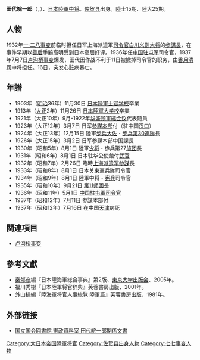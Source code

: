 {{多個問題|
{{expert|time=2014-01-17T07:51:59+00:00}}
{{unreferenced|time=2014-01-17T07:51:59+00:00}}
}}
{{Infobox military person
|name =田代皖一郎
|born =1881年10月1日
|died ={{death date and age|1937|7|16|1881|10|1}}
|image =Tashiro Kanichiro.jpg 
|caption =田代皖一郎
|nickname = 
|placeofbirth = {{JPN}}[[佐賀縣|佐賀縣]][[多久市|多久市]]<ref>{{cite web|url=https://crd.ndl.go.jp/reference/modules/d3ndlcrdentry/index.php?page=ref_view&ldtl=1&dtltbs=1&mcmd=25&st=update&asc=desc&fi=4_郷土%E3%80%80人物+5_個人&ndc1=29&ndc_lk=1&id=1000250689|language=ja|title=多久市出身の陸軍中将・田代皖一郎|date=2019-01-27|publisher=レファレンス協同データベース|access-date=2022-01-17|archive-date=2021-07-09|archive-url=https://web.archive.org/web/20210709185322/https://crd.ndl.go.jp/reference/modules/d3ndlcrdentry/index.php?page=ref_view&ldtl=1&dtltbs=1&mcmd=25&st=update&asc=desc&fi=4_%E9%83%B7%E5%9C%9F%E3%80%80%E4%BA%BA%E7%89%A9+5_%E5%80%8B%E4%BA%BA&ndc1=29&ndc_lk=1&id=1000250689|dead-url=no}}</ref>
|placeofdeath = {{ROC}}[[天津市|天津]]
|placeofburial =
|allegiance = [[File:War_flag_of_the_Imperial_Japanese_Army.svg|20px]] [[大日本帝國陸軍|大日本帝國陸軍]]
|branch =
|serviceyears = 1903-1937
|rank = 陸軍中將
|unit =
|commands =[[步兵第30連隊|步兵第30連隊]]長<br>歩兵第27[[旅團|旅團]]長<br>關東憲兵隊司令官<br>憲兵司令官<br>[[第11师团|第11师团]]長<br>[[中國駐屯軍|中國駐屯軍]]司令官
|battles = [[一·二八事變|一·二八事變]]、[[卢沟桥事变|卢沟桥事变]]
|awards =
|spouse = 
|relations = 
|laterwork =
|signature =
}}

'''田代皖一郎'''（{{jpn|j=田代皖一郎|hg=たしろ かんいちろう|rm=Tashiro Kanichirō}}，{{bd|1881年|10月1日|1937年|7月16日|}}）、[[大日本帝国陸軍|日本陸軍]][[中将|中将]]。[[佐贺县|佐贺县]]出身。陸士15期、陸大25期。

== 人物 ==
1932年[[一·二八事变|一·二八事变]]前临时担任日军上海派遣軍[[司令官|司令官]][[白川义则|白川义则]][[大将|大将]]的[[参謀長|参謀長]]，在事件早期以[[上海停战协定|善后]]手腕高明受到日本高层好评。1936年任[[中国驻屯军|中国驻屯军]]司令官，1937年7月7日[[卢沟桥事变|卢沟桥事变]]爆发，田代因作战不利于11日被撤掉司令官的职务，由[[香月清司|香月清司]]中将担任。16日，突发心脏病暴亡。

== 年譜 ==
* 1903年（[[明治|明治]]36年）11月30日 [[日本陸軍士官学校|日本陸軍士官学校]]卒業
* 1913年（[[大正|大正]]2年）11月26日 [[日本陸軍大学校|日本陸軍大学校]]卒業
* 1921年（大正10年）9月-1922年[[华盛顿会议|华盛顿軍縮会议]]代表随員
* 1923年（大正12年）3月7日 日军[[参谋本部_(大日本帝国)|参謀本部]]付（驻中国[[汉口|汉口]]）
* 1924年（大正13年）12月15日 陸軍[[步兵|步兵]][[大佐|大佐]]・[[步兵第30連隊|步兵第30連隊]]長
* 1926年（大正15年）3月2日 日军参謀本部中国課長
* 1930年（昭和5年）8月1日 陸軍[[少将|少将]]・歩兵第27[[旅团|旅团]]長
* 1931年（昭和6年）8月1日 日本驻华公使館付[[武官|武官]]
* 1932年（昭和7年）2月26日 臨時[[上海派遣军|上海派遣军]][[参謀|参謀]]長
* 1933年（昭和8年）8月1日 日本关東憲兵隊司令官
* 1934年（昭和9年）8月1日 陸軍中将・[[宪兵|宪兵]]司令官
* 1935年（昭和10年）9月21日 [[第11师团|第11师团]]長
* 1936年（昭和11年）5月1日 [[中国駐屯軍|中国駐屯軍]][[司令官|司令官]]
* 1937年（昭和12年）7月11日 参謀本部付
* 1937年（昭和12年）7月16日 在中国[[天津市|天津]]病死

== 関連項目 ==
*[[卢沟桥事变|卢沟桥事变]]

==參考文獻==
{{refbegin}}
* [[秦郁彦|秦郁彦]]編『日本陸海軍総合事典』第2版、[[東京大学出版会|東京大学出版会]]、2005年。
* 福川秀樹『日本陸軍将官辞典』芙蓉書房出版、2001年。
* 外山操編『陸海軍将官人事総覧 陸軍篇』芙蓉書房出版、1981年。
{{refend}}

== 外部链接 ==
*[https://web.archive.org/web/20080612215043/http://www.ndl.go.jp/jp/data/kensei_shiryo/kensei/tashirokanichirou.html 国立国会図書館 憲政資料室 田代皖一郎関係文書]

{{DEFAULTSORT:tashiro kanichiro}}
[[Category:大日本帝国陸軍将官|Category:大日本帝国陸軍将官]]
[[Category:佐贺县出身人物|Category:佐贺县出身人物]]
[[Category:七七事变人物|Category:七七事变人物]]